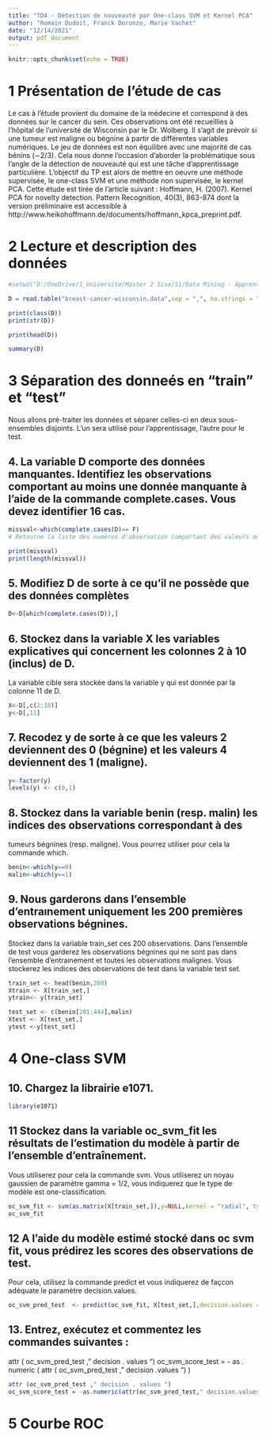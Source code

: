 ---
title: "TD4 - Détection de nouveauté par One-class SVM et Kernel PCA"
author: "Romain Dudoit, Franck Doronzo, Marie Vachet"
date: "12/14/2021"
output: pdf_document
---

```{r setup, include=FALSE}
knitr::opts_chunk$set(echo = TRUE)
```

# 1 Présentation de l'étude de cas

Le cas à l'étude provient du domaine de la médecine et correspond  à des données sur le cancer du sein. 
Ces observations ont été recueillies à l’hôpital de l’université de Wisconsin par le Dr. Wolberg. Il
s’agit de prévoir si une tumeur est maligne ou bégnine à partir de différentes variables numériques. Le
jeu de données est non équilibré avec une majorité de cas bénins (∼2/3). Cela nous donne l’occasion
d’aborder la problématique sous l’angle de la détection de nouveauté qui est une tâche d’apprentissage
particulière. L’objectif du TP est alors de mettre en oeuvre une méthode supervisée, le one-class SVM
et une méthode non supervisée, le kernel PCA. Cette étude est tirée de l’article suivant : Hoffmann,
H. (2007). Kernel PCA for novelty detection. Pattern Recognition, 40(3), 863-874 dont la version
préliminaire est accessible à http://www.heikohoffmann.de/documents/hoffmann_kpca_preprint.pdf.



# 2 Lecture et description des données

```{r}
#setwd("D:/OneDrive/1_Universite/Master 2 Sise/S1/Data Mining - Apprentissage statistique/TP4")
```

```{r}
D = read.table("breast-cancer-wisconsin.data",sep = ",", na.strings = "?")
```


```{r}
print(class(D))
print(str(D))
```


```{r}
print(head(D))
```


```{r}
summary(D)
```

# 3 Séparation des donneés en "train" et "test"

Nous allons pré-traiter les données et séparer celles-ci en deux sous-ensembles disjoints. L’un sera utilisé pour l’apprentissage, l’autre pour le test.


## 4. La variable D comporte des données manquantes. Identifiez les observations comportant au moins une donnée manquante à l’aide de la commande complete.cases. Vous devez identifier 16 cas.

```{r}
missval<-which(complete.cases(D)== F)
# Retourne la liste des numéros d'observation comportant des valeurs manquantes 

print(missval)
print(length(missval))
```

## 5. Modifiez D de sorte à ce qu'il ne possède que des données complètes

```{r}
D<-D[which(complete.cases(D)),]
```

## 6. Stockez dans la variable X les variables explicatives qui concernent les colonnes 2 à 10 (inclus) de D. 
La variable cible sera stockée dans la variable y qui est donnée par la colonne 11 de D.

```{r}
X<-D[,c(2:10)]
y<-D[,11]
```

## 7. Recodez y de sorte à ce que les valeurs 2 deviennent des 0 (bégnine) et les valeurs 4 deviennent des 1 (maligne).

```{r}
y<-factor(y)
levels(y) <- c(0,1)
```


## 8. Stockez dans la variable benin (resp. malin) les indices des observations correspondant à des
tumeurs bégnines (resp. maligne). Vous pourrez utiliser pour cela la commande which.

```{r}
benin<-which(y==0)
malin<-which(y==1)
```

## 9. Nous garderons dans l’ensemble d’entraınement uniquement les 200 premières observations bégnines. 
Stockez dans la variable train_set ces 200 observations. Dans l’ensemble de test vous garderez les observations bégnines qui ne sont pas dans l’ensemble d’entrainement et toutes les observations malignes. Vous stockerez les indices des observations de test dans la variable test set.

```{r}
train_set <- head(benin,200)
Xtrain <- X[train_set,]
ytrain<- y[train_set]

test_set <- c(benin[201:444],malin)
Xtest <- X[test_set,]
ytest <-y[test_set]
```


# 4 One-class SVM

## 10. Chargez la librairie e1071.

```{r}
library(e1071)
```

## 11 Stockez dans la variable oc_svm_fit les résultats de l’estimation du modèle à partir de l’ensemble d’entraînement. 
Vous utiliserez pour cela la commande svm. Vous utiliserez un noyau gaussien de paramètre gamma = 1/2, vous indiquerez que le type de modèle est one-classification.

```{r}
oc_svm_fit <- svm(as.matrix(X[train_set,]),y=NULL,kernel = "radial", type ="one-classification" , gamma = 1/2)
oc_svm_fit
```
## 12 A l’aide du modèle estimé stocké dans oc svm fit, vous prédirez les scores des observations de test. 
Pour cela, utilisez la commande predict et vous indiquerez de façcon adéquate le paramètre decision.values.

```{r}
oc_svm_pred_test  <- predict(oc_svm_fit, X[test_set,],decision.values = TRUE)
```

## 13. Entrez, exécutez et commentez les commandes suivantes : 

attr ( oc_svm_pred_test ," decision . values ")
oc_svm_score_test = - as . numeric ( attr ( oc_svm_pred_test ," decision .values ") )

```{r}
attr (oc_svm_pred_test ," decision . values ")
oc_svm_score_test = -as.numeric(attr(oc_svm_pred_test," decision.values "))
```
# 5 Courbe ROC

```{r}
```


```{r}
```


```{r}
```


```{r}
```

